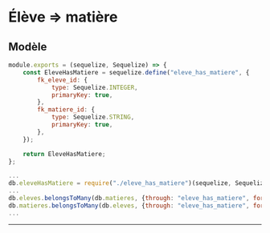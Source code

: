 # Élève => matière

## Modèle

```js title="./src/models/eleve_has_matiere.model.js"
module.exports = (sequelize, Sequelize) => {
    const EleveHasMatiere = sequelize.define("eleve_has_matiere", {
        fk_eleve_id: {
            type: Sequelize.INTEGER,
            primaryKey: true,
        },
        fk_matiere_id: {
            type: Sequelize.STRING,
            primaryKey: true,
        },
    });

    return EleveHasMatiere;
};
```

```js title="./src/models/index.js"
...
db.eleveHasMatiere = require("./eleve_has_matiere")(sequelize, Sequelize);
...
db.eleves.belongsToMany(db.matieres, {through: "eleve_has_matiere", foreignKey: "eleve_id",});
db.matieres.belongsToMany(db.eleves, {through: "eleve_has_matiere", foreignKey: "matiere_id",});
...
```

-----
